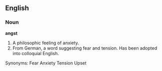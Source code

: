==English==

===Noun===

'''angst'''

#A philosophic feeling of anxiety.
#From German, a word suggesting fear and tension.  Has been adopted into colloquial English.

Synonyms:
Fear
Anxiety
Tension
Upset